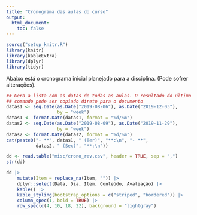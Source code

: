 ```yaml
---
title: "Cronograma das aulas do curso"
output:
  html_document:
    toc: false
---
```


```r
source("setup_knitr.R")
library(knitr)
library(kableExtra)
library(dplyr)
library(tidyr)
```

Abaixo está o cronograma inicial planejado para a disciplina. (Pode
sofrer alterações).

```r
## Gera a lista com as datas de todas as aulas. O resultado do último
## comando pode ser copiado direto para o documento
datas1 <- seq.Date(as.Date("2019-08-06"), as.Date("2019-12-03"),
                   by = "week")
datas1 <- format.Date(datas1, format = "%d/%m")
datas2 <- seq.Date(as.Date("2019-08-09"), as.Date("2019-11-29"),
                   by = "week")
datas2 <- format.Date(datas2, format = "%d/%m")
cat(paste0("- **", datas1, " (Ter)", "**:\n", "- **",
           datas2, " (Sex)", "**:\n"))
```

```r
dd <- read.table("misc/crono_rev.csv", header = TRUE, sep = ",")
str(dd)
```

```r
dd |>
    mutate(Item = replace_na(Item, "")) |>
    dplyr::select(Data, Dia, Item, Conteúdo, Avaliação) |>
    kable() |>
    kable_styling(bootstrap_options = c("striped", "bordered")) |>
    column_spec(1, bold = TRUE) |>
    row_spec(c(4, 10, 18, 22), background = "lightgray")
```

<!-- - **06/08 (Ter)**: Apresentação da disciplina. -->
<!-- - **09/08 (Sex)**: Introdução à Estatística Computacional II. -->
<!--   [Slides](slides/00_intro.html). -->
<!-- - **13/08 (Ter)**: Funções, objetos e classes. Parte I: funções, -->
<!-- argumentos e tipos primitivos de objetos. [HTML](objetos-classes.html). -->
<!-- - **16/08 (Sex)**: Funções, objetos e classes. Parte II: Classes, -->
<!-- atributos e funções genéricas (métodos). [HTML](objetos-classes.html). -->
<!-- - **20/08 (Ter)**: Não haverá aula (professor em viagem). Fazer -->
<!--   atividade disponível no [Moodle][]. -->
<!-- - **23/08 (Sex)**: Indexação e seleção condicional. -->
<!--   [HTML](indexacao-selecao.html). -->
<!-- - **27/08 (Ter)**: Programando com dados: estruturas de repetição, -->
<!--   seleção e vetorização. [HTML](programacao.html). -->
<!-- - **30/08 (Sex)**: Técnicas de programação: benchmarking, profiling, -->
<!-- debugging e error handling. [Slides](slides/01_tecnicas.html). -->
<!-- [Script](slides/01_tecnicas.R) com os códigos dos slides. -->
<!-- - **03/09 (Ter)**: Atividade disponível no [Moodle][]. -->
<!-- - **06/09 (Sex)**: Geração de números aleatórios uniformes. -->
<!-- [Slides](slides/02_RNG_uniforme.html). -->
<!-- - **10/09 (Ter)**: Geração de números aleatórios não uniformes: método -->
<!--   da transformação integral de probabilidade. -->
<!--   [Slides](slides/03_RNG_inversa.html). -->
<!-- - **13/09 (Sex)**: Geração de números aleatórios não uniformes: método -->
<!--   de aceitação e rejeição. [HTML](04_RNG_aceitacao.html). -->
<!-- - **17/09 (Ter)**: Geração de números aleatórios não uniformes: método -->
<!--   da relação entre variáveis. [HTML](05_RNG_transform.html). -->
<!-- - **20/09 (Sex)**: Atividade disponível no [Moodle][]. -->
<!-- - **24/09 (Ter)**: Não haverá aula devido ao SIEPE. -->
<!-- [Resolução 64/18 - CEPE][]. -->
<!-- - **27/09 (Sex)**: **Prova 1**. -->
<!-- - **01/10 (Ter)**: Integração de Monte Carlo. [HTML](06_MC_intro.html). -->
<!-- - **04/10 (Sex)**: Distribuições aproximadas baseadas em simulação de -->
<!--   Monte Carlo. [HTML](07_MC_aprox.html). -->
<!-- - **08/10 (Ter)**: Correção de prova e comentários sobre atividades. -->
<!-- - **11/10 (Sex)**: MCMC: Metropolis random walk e amostrador -->
<!-- independente. [HTML](08_MCMC-1.html) e [script](scripts/08_MCMC-1.R) com -->
<!-- mais exemplos mostrados em aula. -->
<!-- - **15/10 (Ter)**: MCMC: Cadeias de Markov e algoritmo de -->
<!--   Metropolis-Hastings. [HTML](08_MCMC-2.html). -->
<!-- - **18/10 (Sex)**: Atividade disponível no [Moodle][]. -->
<!-- - **22/10 (Ter)**: Métodos de Monte Carlo para inferência estatística: -->
<!--   estimação. [HTML](09_MC_inf-1.html). -->
<!-- - **25/10 (Sex)**: Propriedades de estimadores pontuais por simulação de -->
<!--   Monte Carlo. Taxa empírica do erro tipo I. [HTML](09_MC_inf-2.html). -->
<!-- - **29/10 (Ter)**: Testes de hipótese via simulação de Monte Carlo. -->
<!--   [HTML](09_MC_inf-3.html). -->
<!-- - **01/11 (Sex)**: Métodos de reamostragem: bootstrap. -->
<!--   [HTML](10_bootstrap.html). -->
<!-- - **05/11 (Ter)**: Intervalos de confiança via bootstrap. -->
<!--   [HTML](10_bootstrap.html). -->
<!-- - **08/11 (Sex)**: Jackknife e validação cruzada. -->
<!--   [HTML](11_jackknife.html). -->
<!-- - **12/11 (Ter)**: Atividade disponível no [Moodle][]. -->
<!-- - **15/11 (Sex)**: **Feriado**. -->
<!-- - **19/11 (Ter)**: Testes de permutação. [HTML](12_permutacao.html). -->
<!-- - **22/11 (Sex)**: Técnicas de otimização numérica. -->
<!-- - **26/11 (Ter)**: CH integralizada. -->
<!-- - **29/11 (Sex)**: **Prova 2**. -->
<!-- - **03/12 (Ter)**: CH integralizada. -->
<!-- - **10/12 (Ter)**: **Exame final**. -->

[Moodle]: https://moodle.c3sl.ufpr.br/course/view.php?id=282
[Resolução 64/18 - CEPE]: http://www.soc.ufpr.br/portal/wp-content/uploads/2018/11/cepe-64-18-atualizada.pdf
